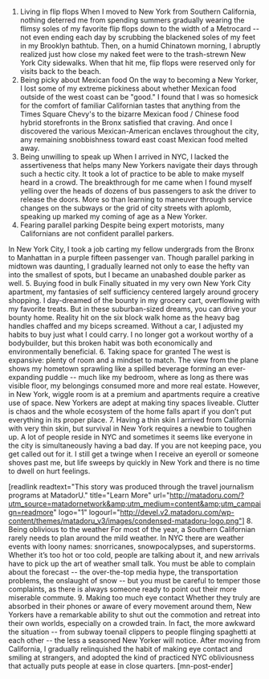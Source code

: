 1. Living in flip flops
When I moved to New York from Southern California, nothing deterred me from spending summers gradually wearing the flimsy soles of my favorite flip flops down to the width of a Metrocard -- not even ending each day by scrubbing the blackened soles of my feet in my Brooklyn bathtub. Then, on a humid Chinatown morning, I abruptly realized just how close my naked feet were to the trash-strewn New York City sidewalks. When that hit me, flip flops were reserved only for visits back to the beach.
2. Being picky about Mexican food
On the way to becoming a New Yorker, I lost some of my extreme pickiness about whether Mexican food outside of the west coast can be "good." I found that I was so homesick for the comfort of familiar Californian tastes that anything from the Times Square Chevy's to the bizarre Mexican food / Chinese food hybrid storefronts in the Bronx satisfied that craving. And once I discovered the various Mexican-American enclaves throughout the city, any remaining snobbishness toward east coast Mexican food melted away.
3. Being unwilling to speak up
When I arrived in NYC, I lacked the assertiveness that helps many New Yorkers navigate their days through such a hectic city. It took a lot of practice to be able to make myself heard in a crowd. The breakthrough for me came when I found myself yelling over the heads of dozens of bus passengers to ask the driver to release the doors. More so than learning to maneuver through service changes on the subways or the grid of city streets with aplomb, speaking up marked my coming of age as a New Yorker.
4. Fearing parallel parking
Despite being expert motorists, many Californians are not confident parallel parkers.

In New York City, I took a job carting my fellow undergrads from the Bronx to Manhattan in a purple fifteen passenger van. Though parallel parking in midtown was daunting, I gradually learned not only to ease the hefty van into the smallest of spots, but I became an unabashed double parker as well.
5. Buying food in bulk
Finally situated in my very own New York City apartment, my fantasies of self sufficiency centered largely around grocery shopping. I day-dreamed of the bounty in my grocery cart, overflowing with my favorite treats. But in these suburban-sized dreams, you can drive your bounty home. Reality hit on the six block walk home as the heavy bag handles chaffed and my biceps screamed. Without a car, I adjusted my habits to buy just what I could carry. I no longer got a workout worthy of a bodybuilder, but this broken habit was both economically and environmentally beneficial.
6. Taking space for granted
The west is expansive: plenty of room and a mindset to match. The view from the plane shows my hometown sprawling like a spilled beverage forming an ever-expanding puddle -- much like my bedroom, where as long as there was visible floor, my belongings consumed more and more real estate. However, in New York, wiggle room is at a premium and apartments require a creative use of space. New Yorkers are adept at making tiny spaces liveable. Clutter is chaos and the whole ecosystem of the home falls apart if you don’t put everything in its proper place.
7. Having a thin skin
I arrived from California with very thin skin, but survival in New York requires a newbie to toughen up. A lot of people reside in NYC and sometimes it seems like everyone in the city is simultaneously having a bad day. If you are not keeping pace, you get called out for it. I still get a twinge when I receive an eyeroll or someone shoves past me, but life sweeps by quickly in New York and there is no time to dwell on hurt feelings.

[readlink readtext="This story was produced through the travel journalism programs at MatadorU." title="Learn More" url="http://matadoru.com/?utm_source=matadornetwork&amp;utm_medium=content&amp;utm_campaign=readmore" logo="1" logourl="http://devel.v2.matadoru.com/wp-content/themes/matadoru_v3/images/condensed-matadoru-logo.png"]
8. Being oblivious to the weather
For most of the year, a Southern Californian rarely needs to plan around the mild weather. In NYC there are weather events with loony names: snorricanes, snowpocalypses, and superstorms. Whether it’s too hot or too cold, people are talking about it, and new arrivals have to pick up the art of weather small talk. You must be able to complain about the forecast -- the over-the-top media hype, the transportation problems, the onslaught of snow -- but you must be careful to temper those complaints, as there is always someone ready to point out their more miserable commute.
9. Making too much eye contact
Whether they truly are absorbed in their phones or aware of every movement around them, New Yorkers have a remarkable ability to shut out the commotion and retreat into their own worlds, especially on a crowded train. In fact, the more awkward the situation -- from subway toenail clippers to people flinging spaghetti at each other -- the less a seasoned New Yorker will notice. After moving from California, I gradually relinquished the habit of making eye contact and smiling at strangers, and adopted the kind of practiced NYC obliviousness that actually puts people at ease in close quarters. [mn-post-ender]